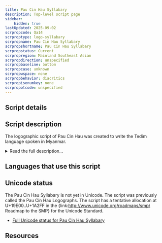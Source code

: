```yaml
---
title: Pau Cin Hau Syllabary
description: Top-level script page
sidebar:
    hidden: true
lastUpdated: 2025-09-02
scrpropcode: Qa14
scrproptype: logo-syllabary
scrpropname: Pau Cin Hau Syllabary
scrpropshortname: Pau Cin Hau Syllabary
scrpropstatus: Current
scrpropregion: Mainland Southeast Asian
scrpropdirection: unspecified
scrpropbaseline: bottom
scrpropcase: unknown
scrpropwspace: none
scrpropbehavior: diacritics
scrpropisonumkey: none
scrpropotcode: unspecified
---
```



## Script details

<ScriptDetails />

## Script description

The logographic script of Pau Cin Hau was created to write the Tedim language spoken in Myanmar.

<details>
<summary>Read the full description...</summary>Specifically, it was created to convey the teachings of Pau Cin Hau, a Tedim speaker who founded the Laipian religion. According to Pau Cin Hau, he had a dream in 1902 in which the script was revealed to him. In 1932 the script was revised and the repertoire of approximately 1,000 logographs was reduced to fifty-seven alphabetic letters to form the [Pau Cin Hau Alphabet](/scrlang/scripts/pauc).

_This script is not currently recognized by the [ISO 15924 standard](http://www.unicode.org/iso15924/), but is included in ScriptSource for research purposes. If you have any information on this script, please add the information to this site. Your contributions can be a great help in refining and expanding the ISO 15924 standard. The [Script Encoding Initiative](http://www.linguistics.berkeley.edu/sei/) is working to support the inclusion of this script in the standard, and contributions here will support their efforts._
</details>

## Languages that use this script

<WsList script='Qa14' wsMax='5' />

## Unicode status

The Pau Cin Hau Syllabary is not yet in Unicode. The script was previously called the Pau Cin Hau Logographs. The script has a tentative allocation at U+19E00..U+1A2FF in the {link:http://www.unicode.org/roadmaps/smp/ Roadmap to the SMP} for the Unicode Standard.

- [Full Unicode status for Pau Cin Hau Syllabary](/scrlang/unicode/qa14-unicode.md)



## Resources

<ScriptResources detailSummary='seemore' />

